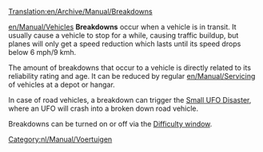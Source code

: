 [[Translation:en/Archive/Manual/Breakdowns]]

[[en/Manual/Vehicles]] '''Breakdowns''' occur when a vehicle is in transit. It usually cause a vehicle to stop for a while, causing traffic buildup, but planes will only get a speed reduction which lasts until its speed drops below 6 mph/9 kmh.

The amount of breakdowns that occur to a vehicle is directly related to its reliability rating and age. It can be reduced by regular [[en/Manual/Servicing]] of vehicles at a depot or hangar.

In case of road vehicles, a breakdown can trigger the [[en/Manual/Disasters|Small UFO Disaster]], where an UFO will crash into a broken down road vehicle.

Breakdowns can be turned on or off via the [[en/Archive/Manual/Settings/Difficulty|Difficulty window]].

[[Category:nl/Manual/Voertuigen]]